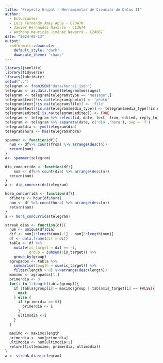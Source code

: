 ```yaml
---
title: "Proyecto Grupal - Herramientas de Ciencias de Datos II"
author: 
  - Estudiantes
  - Luis Fernando Amey Apuy - C20470
  - Javier Hernández Navarro - C13674
  - Anthony Mauricio Jiménez Navarro - C24067
date: "2024-05-13"
output: 
  rmdformats::downcute:
    default_style: "dark"
    downcute_theme: "chaos"
---
```


```r
library(jsonlite)
library(tidyverse)
library(lubridate)
setwd("..")
telegram <- fromJSON("data/herraI.json")
telegram <- as.data.frame(telegram$messages)
telegram <- telegram[telegram$type == "message",]
telegram$text[!is.na(telegram$photo)] <- 'photo'
telegram$text[!is.na(telegram$file)] <- 'file'
telegram$text[!is.na(telegram$media_type)] <- telegram$media_type[!is.na(telegram$media_type)]
telegram$edited[!is.na(telegram$edited)] <- TRUE
telegram <- telegram %>% select(id, date, text, from, edited, reply_to_message_id)
telegram <- telegram %>% separate(date, c('dia','hora'), sep = 'T')
telegram$dia <- ymd(telegram$dia)
telegram$hora <- hms(telegram$hora)
```

```r
spammer <- function(df){
  num <- df%>% count(from) %>% arrange(desc(n))
  return(num)
}
a<- spammer(telegram)
```

```r
dia_concurrido <- function(df){
    num <- df%>% count(dia) %>% arrange(desc(n))
  return(num)
}
a <- dia_concurrido(telegram)
```

```r
hora_concurrida <- function(df){
  df$hora <- hour(df$hora)
  num <- df %>% count(hora) %>% arrange(desc(n))
  return(num)
}
a <- hora_concurrida(telegram)
```

```r
streak_dias <- function(df){
  num <- unique(df$dia)
  dif <- num[1:length(num)-1] - num[2:length(num)]
  df <- data.frame(dif = dif)
  tabla <- df %>%
    mutate(is_target = dif == -1,               
           group = cumsum(!is_target)) %>%         
    group_by(group) 
  agrupados <- tabla %>%
    summarise(length = sum(is_target)) %>%         
    filter(length > 0) %>%arrange(desc(length))
  maximo <- agrupados[1,] 
  primerdia <- 0
  for(i in 1:length(tabla$group)){
    if (tabla$group[i]!= maximo$group | tabla$is_target[i] == FALSE){
      next
    } else {
      if (primerdia == 0){
        primerdia <- i
      }
      ultimodia <-i
    }
  }

  maximo <- maximo$length
  primerdia <- num[primerdia]
  ultimodia <- num[ultimodia+1]
  return(list(maximo, primerdia, ultimodia))
}
a <- streak_dias(telegram)
```



